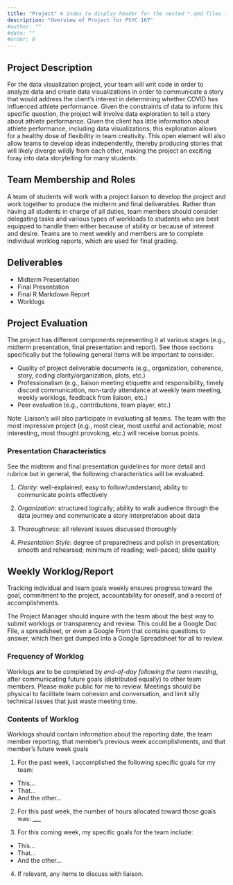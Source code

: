 ```yaml
---
title: "Project" # index to display header for the nested *.qmd files (even if in subdirectory); displays directory name otherwise
description: "Overview of Project for PSYC 167"
#author: ""
#date: ""
#order: 0 
---
```


## **Project Description**

For the data visualization project, your team will writ code in order to analyze data and create data visualizations in order to communicate a story that would address the client's interest in determining whether COVID has influenced athlete performance. Given the constraints of data to inform this specific question, the project will involve data exploration to tell a story about athlete performance. Given the client has little information about athlete performance, including data visualizations, this exploration allows for a healthy dose of flexibility in team creativity. This open element will also allow teams to develop ideas independently, thereby producing stories that will likely diverge wildly from each other, making the project an exciting foray into data storytelling for many students.

## **Team Membership and Roles**

A team of students will work with a project liaison to develop the project and work together to produce the midterm and final deliverables. Rather than having all students in charge of all duties, team members should consider delegating tasks and various types of workloads to students who are best equipped to handle them either because of ability or because of interest and desire. Teams are to meet weekly and members are to complete individual worklog reports, which are used for final grading.

## **Deliverables**
* Midterm Presentation
* Final Presentation
* Final R Markdown Report
* Worklogs


## **Project Evaluation**

The project has different components representing it at various stages (e.g., midterm presentation, final presentation and report). See those sections specifically but the following general items will be important to consider.

-   Quality of project deliverable documents (e.g., organization, coherence, story, coding clarity/organization, plots, etc.)
-   Professionalism (e.g., liaison meeting etiquette and responsibility, timely discord communication, non-tardy attendance at weekly team meeting, weekly worklogs, feedback from liaison, etc.)
-   Peer evaluation (e.g., contributions, team player, etc.)

Note: Liaison's will also participate in evaluating all teams. The team with the most impressive project (e.g., most clear, most useful and actionable, most interesting, most thought provoking, etc.) will receive bonus points.

### **Presentation Characteristics**

See the midterm and final presentation guidelines for more detail and rubrice but in general, the following characteristics will be evaluated.

1.  *Clarity*: well-explained; easy to follow/understand; ability to communicate points effectively

2.  *Organization*: structured logically; ability to walk audience through the data journey and communicate a story interpretation about data

3.  *Thoroughness*: all relevant issues discussed thoroughly

4.  *Presentation Style*: degree of preparedness and polish in presentation; smooth and rehearsed; minimum of reading; well-paced; slide quality


## **Weekly Worklog/Report**

Tracking individual and team goals weekly ensures progress toward the goal, commitment to the project, accountability for oneself, and a record of accomplishments.

The Project Manager should inquire with the team about the best way to submit worklogs or transparency and review. This could be a Google Doc File, a spreadsheet, or even a Google From that contains questions to answer, which then get dumped into a Google Spreadsheet for all to review.

### **Frequency of Worklog**

Worklogs are to be completed by *end-of-day following the team meeting*, after communicating future goals (distributed equally) to other team members. Please make public for me to review. Meetings should be physical to facilitate team cohesion and conversation, and limit silly technical issues that just waste meeting time.

### **Contents of Worklog**

Worklogs should contain information about the reporting date, the team member reporting, that member's previous week accomplishments, and that member's future week goals

1.  For the past week, I accomplished the following specific goals for my team:

-   This...
-   That...
-   And the other...

2.  For this past week, the number of hours allocated toward those goals was: \_\_\_

3.  For this coming week, my specific goals for the team include:

-   This...
-   That...
-   And the other...

4.  If relevant, any items to discuss with liaison.


